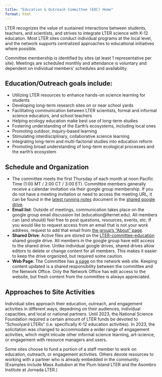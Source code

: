 ```yaml
---
title: "Education & Outreach Committee (EOC) Home"
format: html
---
```


LTER recognizes the value of sustained interactions between students, teachers, and scientists, and strives to integrate LTER science with K-12 education. Most LTER sites conduct individual programs at the local level, and the network supports centralized approaches to educational initiatives where possible.

Committee membership is identified by sites (at least 1 representative per site). Meetings are scheduled monthly and attendance is voluntary and dependent on individual members’ schedules and availability.

## Education/Outreach goals include:
- Utilizing LTER resources to enhance hands-on science learning for students
- Developing long-term research sites on or near school yards
- Facilitating communication between LTER scientists, formal and informal science educators, and school teachers
- Helping ecology education make best use of long-term studies
- Fostering understanding of the Earth’s ecosystems, including local ones
- Promoting outdoor, inquiry-based learning
- Stimulating interdisciplinary, collaborative science learning
- Integrating long-term and multi-factorial studies into education reform
- Promoting broad understanding of long-term ecological processes and the earth’s ecosystem

## Schedule and Organization

- The committee meets the first Thursday of each month at noon Pacific Time (1:00 MT / 2:00 CT / 3:00 ET). Committee members generally receive a calendar invitation via their google group membership. If you do not have a meeting invitation or need to access the meeting URL, it can be found in the [latest running notes](https://docs.google.com/document/d/1_D1FnCzTofZ6q4r4LxFbrkNbrSQNHERG9o9ZGDsQZ3o/edit?tab=t.0) document in the [shared google drive](https://drive.google.com/drive/u/0/folders/0AHiFZma83lhlUk9PVA).
- **Email list**: Outside of meetings, communication takes place on the google group email discussion list (education@lternet.edu). All members can (and should) feel free to post questions, resources, events, etc. If you would like to request access from an email that is not your work address, request to add that email from [the group's "About" page](https://groups.google.com/a/lternet.edu/g/education/about).
- **Shared Drive**: Active files are stored on the [LTER-committee-education](https://drive.google.com/drive/u/0/folders/0AHiFZma83lhlUk9PVA) shared google drive. All members in the google group have edit access to the shared drive. Unlike individual google drives, shared drives allow editors to delete or change content for all members. This makes it easier to keep the drive organized, but required some caution.
-  **Web Page**: The Committee has [a page](https://lternet.edu/committees/education/) on the network web site. Keeping content updated is a shared responsibility between the committee and the Network Office. Only the Network Office has edit access to the website, but fresh content from the committee is always appreciated.

## Approaches to Site Activities

Individual sites approach their education, outreach, and engagement activities in different ways, depedning on their audiences, individual capacities, and local or national partners. Until 2023, the National Science Foundation required a certain amount of LTER funds be devoted to "Schoolyard LTERs" (i.e. specifically K-12 education activities). In 2023, the solicitation was changed to accommodate a wider range of engagement activities, which might inlcude other informal science learning, art-science, or engagement with resource managers and users. 

Some sites choose to fund a portion of a staff member to work on education, outreach, or engagement activities. Others devote resources to working with a partner who is already embedded in the community. (Examples include Mass Audubon at the Plum Island LTER and the Asombro Institute at Jornada LTER.)


